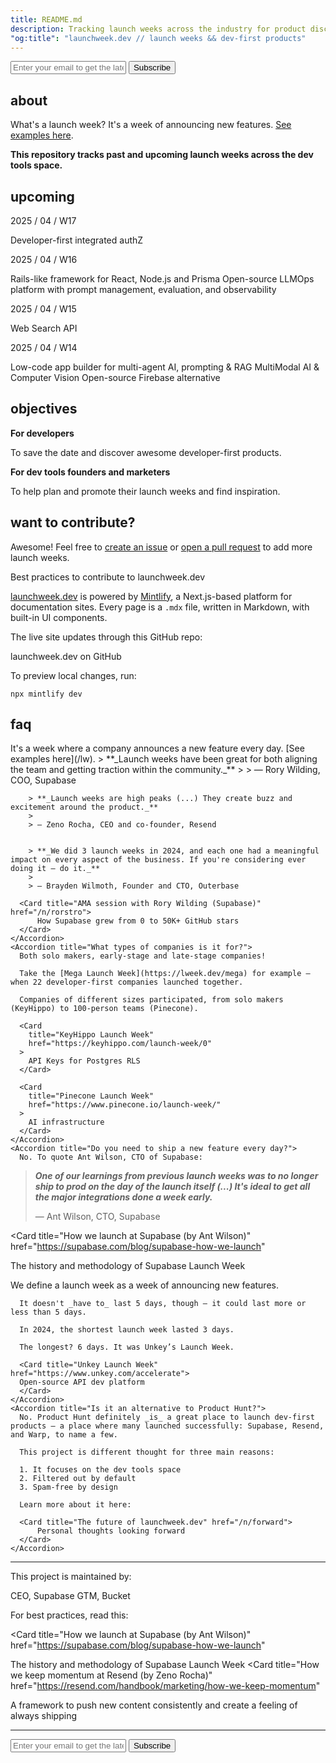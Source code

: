 ```yaml
---
title: README.md
description: Tracking launch weeks across the industry for product discovery and inspiration
"og:title": "launchweek.dev // launch weeks && dev-first products"
---
```


<form
  action="https://buttondown.com/api/emails/embed-subscribe/launchweek.dev"
  method="post"
  target="popupwindow"
  onsubmit="window.open('https://buttondown.com/launchweek.dev', 'popupwindow')"
  class="embeddable-buttondown-form"
>
  <input type="email" name="email" placeholder="Enter your email to get the latest updates" id="bd-email" />
  <input type="submit" value="Subscribe" />
</form>

## about

What's a launch week? It's a week of announcing new features. [See examples here](lw).

**This repository tracks past and upcoming launch weeks across the dev tools space.**

## upcoming

2025 / 04 / W17

  <Card title="Permit.io CLI Launch Week" href="https://launch.permit.sh/">
    Developer-first integrated authZ
  </Card>

2025 / 04 / W16

  <Card title="Wasp Launch Week 9" href="https://wasp.sh/blog/2025/04/09/wasp-launch-week-9">
    Rails-like framework for React, Node.js and Prisma
  </Card>

  <Card title="Agenta Launch Week" href="https://agenta.ai/launch-week-1">
    Open-source LLMOps platform with prompt management, evaluation, and observability
  </Card>

2025 / 04 / W15

  <Card title="Exa Launch Week">
    Web Search API
  </Card>

2025 / 04 / W14

  <Card title="Langflow Launch Week" href="https://blog.langflow.org/announcing-langflow-launch-week/">
    Low-code app builder for multi-agent AI, prompting & RAG
  </Card>
  <Card title="Ocular Launch Week II" href="https://www.useocular.com/launch-weeks/2">
    MultiModal AI & Computer Vision
  </Card>
  <Card title="Supabase Launch Week 14" href="https://supabase.com/launch-week">
    Open-source Firebase alternative
  </Card>

## objectives

**For developers**

To save the date and discover awesome developer-first products.

**For dev tools founders and marketers**

To help plan and promote their launch weeks and find inspiration.

## want to contribute?

Awesome! Feel free to [create an issue](https://github.com/supabase-community/launchweek.dev/issues) or [open a pull request](https://github.com/supabase-community/launchweek.dev/pulls) to add more launch weeks.

<Card title="CONTRIBUTING.md" href="lw/new">
  Best practices to contribute to launchweek.dev
</Card>

[launchweek.dev](https://launchweek.dev) is powered by [Mintlify](https://mintlify.com), a Next.js-based platform for documentation sites. Every page is a `.mdx` file, written in Markdown, with built-in UI components.

The live site updates through this GitHub repo:

<Card title="supabase-community/launchweek.dev" href="https://git.new/lw">
  launchweek.dev on GitHub
</Card>

To preview local changes, run:

```
npx mintlify dev
```

## faq

<AccordionGroup>
    <Accordion title="What's a launch week?">
        It's a week where a company announces a new feature every day. [See examples here](/lw).
    </Accordion>
    <Accordion title="What are the main benefits?">
        > **_Launch weeks have been great for both aligning the team and getting traction within the community._**
        >
        > — Rory Wilding, COO, Supabase


        > **_Launch weeks are high peaks (...) They create buzz and excitement around the product._**
        >
        > — Zeno Rocha, CEO and co-founder, Resend


        > **_We did 3 launch weeks in 2024, and each one had a meaningful impact on every aspect of the business. If you're considering ever doing it – do it._**
        >
        > — Brayden Wilmoth, Founder and CTO, Outerbase

      <Card title="AMA session with Rory Wilding (Supabase)" href="/n/rorstro">
          How Supabase grew from 0 to 50K+ GitHub stars
      </Card>
    </Accordion>
    <Accordion title="What types of companies is it for?">
      Both solo makers, early-stage and late-stage companies!

      Take the [Mega Launch Week](https://lweek.dev/mega) for example — when 22 developer-first companies launched together.

      Companies of different sizes participated, from solo makers (KeyHippo) to 100-person teams (Pinecone).

      <Card
        title="KeyHippo Launch Week"
        href="https://keyhippo.com/launch-week/0"
      >
        API Keys for Postgres RLS
      </Card>

      <Card
        title="Pinecone Launch Week"
        href="https://www.pinecone.io/launch-week/"
      >
        AI infrastructure
      </Card>
    </Accordion>
    <Accordion title="Do you need to ship a new feature every day?">
      No. To quote Ant Wilson, CTO of Supabase:

> **_One of our learnings from previous launch weeks was to no longer ship to prod on the day of the launch itself (...) It's ideal to get all the major integrations done a week early._**
> 
> — Ant Wilson, CTO, Supabase 

<Card
  title="How we launch at Supabase (by Ant Wilson)"
  href="https://supabase.com/blog/supabase-how-we-launch"
>
  The history and methodology of Supabase Launch Week
</Card>

We define a launch week as a week of announcing new features.

      It doesn't _have to_ last 5 days, though — it could last more or less than 5 days.

      In 2024, the shortest launch week lasted 3 days.

      The longest? 6 days. It was Unkey’s Launch Week.

      <Card title="Unkey Launch Week" href="https://www.unkey.com/accelerate">
      Open-source API dev platform
      </Card>
    </Accordion>
    <Accordion title="Is it an alternative to Product Hunt?">
      No. Product Hunt definitely _is_ a great place to launch dev-first products — a place where many launched successfully: Supabase, Resend, and Warp, to name a few.

      This project is different thought for three main reasons:

      1. It focuses on the dev tools space
      2. Filtered out by default
      3. Spam-free by design

      Learn more about it here:

      <Card title="The future of launchweek.dev" href="/n/forward">
          Personal thoughts looking forward
      </Card>
    </Accordion>
</AccordionGroup>

---

This project is maintained by:

<CardGroup cols={2}>
  <Card title="Paul Copplestone" href="https://x.com/kiwicopple" horizontal>
    CEO, Supabase
  </Card>
  <Card title="Flo Merian" href="https://x.com/fmerian" horizontal>
    GTM, Bucket
  </Card>
</CardGroup>

For best practices, read this:

<Card
  title="How we launch at Supabase (by Ant Wilson)"
  href="https://supabase.com/blog/supabase-how-we-launch"
>
  The history and methodology of Supabase Launch Week
</Card>
<Card
  title="How we keep momentum at Resend (by Zeno Rocha)"
  href="https://resend.com/handbook/marketing/how-we-keep-momentum"
>
  A framework to push new content consistently and create a feeling of always shipping
</Card>

---

<form
  action="https://buttondown.com/api/emails/embed-subscribe/launchweek.dev"
  method="post"
  target="popupwindow"
  onsubmit="window.open('https://buttondown.com/launchweek.dev', 'popupwindow')"
  class="embeddable-buttondown-form"
>
  <input
    type="email"
    name="email"
    placeholder="Enter your email to get the latest updates"
    id="bd-email"
  />
  <input type="submit" value="Subscribe" />
</form>
